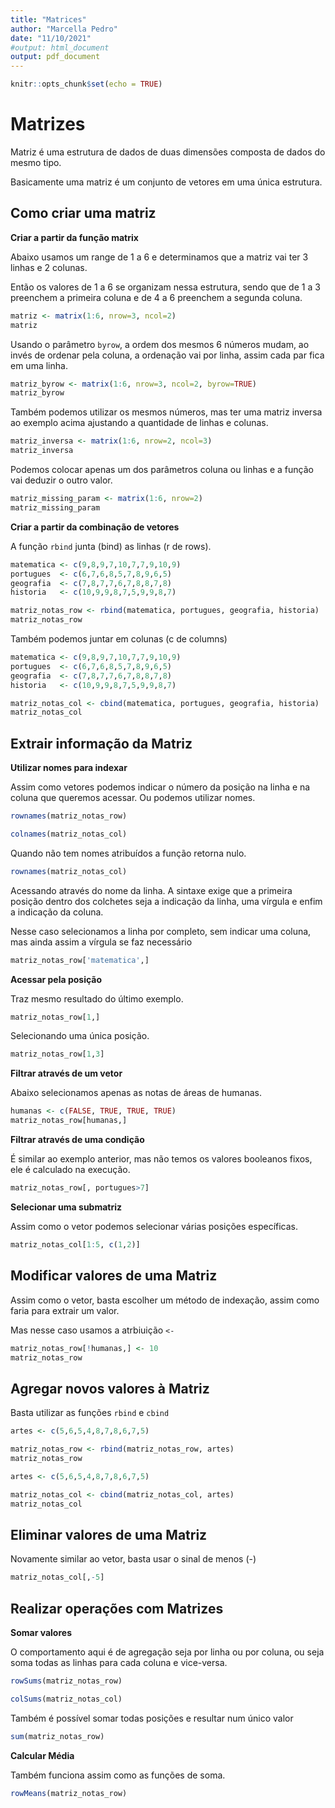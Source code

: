 ```yaml
---
title: "Matrices"
author: "Marcella Pedro"
date: "11/10/2021"
#output: html_document
output: pdf_document
---
```


```r
knitr::opts_chunk$set(echo = TRUE)
```

# Matrizes

Matriz é uma estrutura de dados de duas dimensões composta de dados do mesmo tipo.

Basicamente uma matriz é um conjunto de vetores em uma única estrutura.

## Como criar uma matriz

**Criar a partir da função matrix**

Abaixo usamos um range de 1 a 6 e determinamos que a matriz vai ter 3 linhas e 2 colunas.

Então os valores de 1 a 6 se organizam nessa estrutura, sendo que de 1 a 3 preenchem a primeira coluna e de 4 a 6 preenchem a segunda coluna.
```r
matriz <- matrix(1:6, nrow=3, ncol=2)
matriz
```

Usando o parâmetro `byrow`, a ordem dos mesmos 6 números mudam, ao invés de ordenar pela coluna, a ordenação vai por linha, assim cada par fica em uma linha.
```r
matriz_byrow <- matrix(1:6, nrow=3, ncol=2, byrow=TRUE)
matriz_byrow
```

Também podemos utilizar os mesmos números, mas ter uma matriz inversa ao exemplo acima ajustando a quantidade de linhas e colunas.
```r
matriz_inversa <- matrix(1:6, nrow=2, ncol=3)
matriz_inversa
```

Podemos colocar apenas um dos parâmetros coluna ou linhas e a função vai deduzir o outro valor.
```r
matriz_missing_param <- matrix(1:6, nrow=2)
matriz_missing_param
```

**Criar a partir da combinação de vetores**

A função `rbind` junta (bind) as linhas (r de rows).
```r
matematica <- c(9,8,9,7,10,7,7,9,10,9)
portugues  <- c(6,7,6,8,5,7,8,9,6,5)
geografia  <- c(7,8,7,7,6,7,8,8,7,8)
historia   <- c(10,9,9,8,7,5,9,9,8,7)

matriz_notas_row <- rbind(matematica, portugues, geografia, historia)
matriz_notas_row
```

Também podemos juntar em colunas (c de columns) 
```r
matematica <- c(9,8,9,7,10,7,7,9,10,9)
portugues  <- c(6,7,6,8,5,7,8,9,6,5)
geografia  <- c(7,8,7,7,6,7,8,8,7,8)
historia   <- c(10,9,9,8,7,5,9,9,8,7)

matriz_notas_col <- cbind(matematica, portugues, geografia, historia)
matriz_notas_col
```

## Extrair informação da Matriz

**Utilizar nomes para indexar**

Assim como vetores podemos indicar o número da posição na linha e na coluna que queremos acessar. Ou podemos utilizar nomes.
```r
rownames(matriz_notas_row)
```

```r
colnames(matriz_notas_col)
```

Quando não tem nomes atribuídos a função retorna nulo.
```r
rownames(matriz_notas_col)
```

Acessando através do nome da linha. A sintaxe exige que a primeira posição dentro dos colchetes seja a indicação da linha, uma vírgula e enfim a indicação da coluna.

Nesse caso selecionamos a linha por completo, sem indicar uma coluna, mas ainda assim a vírgula se faz necessário
```r
matriz_notas_row['matematica',]
```

**Acessar pela posição**

Traz mesmo resultado do último exemplo.
```r
matriz_notas_row[1,]
```

Selecionando uma única posição.
```r
matriz_notas_row[1,3]
```

**Filtrar através de um vetor**

Abaixo selecionamos apenas as notas de áreas de humanas.
```r
humanas <- c(FALSE, TRUE, TRUE, TRUE)
matriz_notas_row[humanas,]
```

**Filtrar através de uma condição**

É similar ao exemplo anterior, mas não temos os valores booleanos fixos, ele é calculado na execução.
```r
matriz_notas_row[, portugues>7]
```


**Selecionar uma submatriz**

Assim como o vetor podemos selecionar várias posições específicas.
```r
matriz_notas_col[1:5, c(1,2)]
```

## Modificar valores de uma Matriz

Assim como o vetor, basta escolher um método de indexação, assim como faria para extrair um valor.

Mas nesse caso usamos a atrbiuição `<-`

```r
matriz_notas_row[!humanas,] <- 10
matriz_notas_row
```

## Agregar novos valores à Matriz

Basta utilizar as funções `rbind` e `cbind`
```r
artes <- c(5,6,5,4,8,7,8,6,7,5)

matriz_notas_row <- rbind(matriz_notas_row, artes)
matriz_notas_row
```


```r
artes <- c(5,6,5,4,8,7,8,6,7,5)

matriz_notas_col <- cbind(matriz_notas_col, artes)
matriz_notas_col
```

## Eliminar valores de uma Matriz

Novamente similar ao vetor, basta usar o sinal de menos (-)
```r
matriz_notas_col[,-5]
```

## Realizar operações com Matrizes

**Somar valores**

O comportamento aqui é de agregação seja por linha ou por coluna, ou seja soma todas as linhas para cada coluna e vice-versa.

```r
rowSums(matriz_notas_row)
```

```r
colSums(matriz_notas_col)
```

Também é possível somar todas posições e resultar num único valor
```r
sum(matriz_notas_row)
```

**Calcular Média**

Também funciona assim como as funções de soma.
```r
rowMeans(matriz_notas_row)
```

